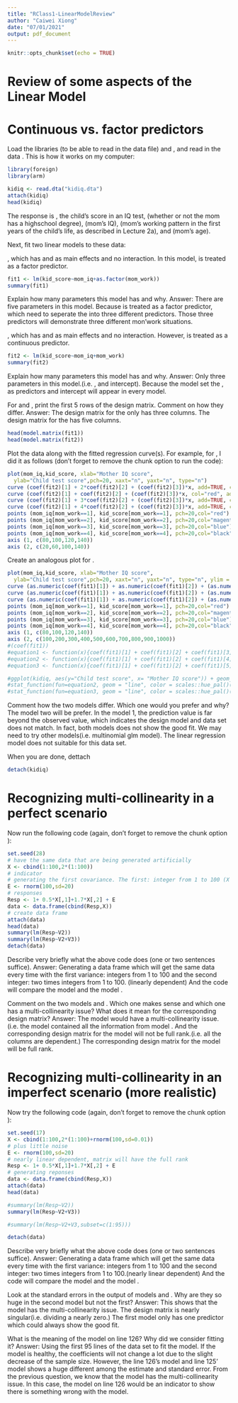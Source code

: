 ```yaml
---
title: "RClass1-LinearModelReview"
author: "Caiwei Xiong"
date: "07/01/2021"
output: pdf_document
---
```


```r
knitr::opts_chunk$set(echo = TRUE)
```

# Review of some aspects of the Linear Model

# Continuous vs. factor predictors

Load the libraries \texttt{foreign} (to be able to read in the data file) and \texttt{arm}, and read in the data \texttt{kidiq}. This is how it works on my computer: 

```r
library(foreign)
library(arm)

kidiq <- read.dta("kidiq.dta")
attach(kidiq)
head(kidiq)
```
The response is \texttt{kid\_score}, the child's score in an IQ test, \texttt{mom\_hs} (whether or not the mom has a highschool degree), \texttt{mom\_iq} (mom's IQ), \texttt{mom\_work} (mom's working pattern in the first years of the child's life, as described in Lecture 2a), and \texttt{mom\_age} (mom's age).

Next, fit two linear models to these data: 

\texttt{fit1}, which has \texttt{mom\_iq} and \texttt{mom\_work} as main effects and no interaction. In this model,  \texttt{mom\_work} is treated as a factor predictor.

```r
fit1 <- lm(kid_score~mom_iq+as.factor(mom_work))
summary(fit1)
```

Explain how many parameters this model has and why.
Answer:
There are five parameters in this model. Because \texttt{mom\_work} is treated as a factor predictor, which need to seperate the \texttt{mom\_work} into three different predictors. Those three predictors will demonstrate three different mon'work situations. 

\texttt{fit2}, which has \texttt{mom\_iq} and \texttt{mom\_work} as main effects and no interaction. However,  \texttt{mom\_work} is treated as a continuous predictor.

```r
fit2 <- lm(kid_score~mom_iq+mom_work)
summary(fit2)
```

Explain how many parameters this model has and why.
Answer:
Only three parameters in this model.(i.e. \texttt{mom\_iq}, \texttt{mom\_work}and intercept). Because the model set the \texttt{mom\_iq}, \texttt{mom\_work} as predictors and intercept will appear in every model. 

For \texttt{fit1} and \texttt{fit2}, print the first $5$ rows of the design matrix. Comment on how they differ.
Answer:
The design matrix for the \texttt{fit1} only has three columns. The design matrix for the \texttt{fit2} has five columns.
```r
head(model.matrix(fit1))
head(model.matrix(fit2))
```

Plot the data along with the fitted regression curve(s). For example, for \texttt{fit2}, I did it as follows (don't forget to remove the chunk option \texttt{eval=FALSE} to run the code): 

```r
plot(mom_iq,kid_score, xlab="Mother IQ score", 
  ylab="Child test score",pch=20, xaxt="n", yaxt="n", type="n")
curve (coef(fit2)[1] + 2*coef(fit2)[2] + (coef(fit2)[3])*x, add=TRUE, col="magenta")
curve (coef(fit2)[1] + coef(fit2)[2] + (coef(fit2)[3])*x, col="red", add=TRUE)
curve (coef(fit2)[1] + 3*coef(fit2)[2] + (coef(fit2)[3])*x, add=TRUE, col="blue")
curve (coef(fit2)[1] + 4*coef(fit2)[2] + (coef(fit2)[3])*x, add=TRUE, col="black")
points (mom_iq[mom_work==1], kid_score[mom_work==1], pch=20,col="red")
points (mom_iq[mom_work==2], kid_score[mom_work==2], pch=20,col="magenta")
points (mom_iq[mom_work==3], kid_score[mom_work==3], pch=20,col="blue")
points (mom_iq[mom_work==4], kid_score[mom_work==4], pch=20,col="black")
axis (1, c(80,100,120,140))
axis (2, c(20,60,100,140))
```

Create an analogous plot for \texttt{fit1}.

```r
plot(mom_iq,kid_score, xlab="Mother IQ score", 
  ylab="Child test score",pch=20, xaxt="n", yaxt="n", type="n", ylim = c(0, 1000))
curve (as.numeric(coef(fit1)[1]) + as.numeric(coef(fit1)[2]) + (as.numeric((coef(fit1)[3]))*x), add=TRUE, col="magenta")
curve (as.numeric(coef(fit1)[1]) + as.numeric(coef(fit1)[2]) + (as.numeric((coef(fit1)[4]))*x), col="red", add=TRUE)
curve (as.numeric(coef(fit1)[1]) + as.numeric(coef(fit1)[2]) + (as.numeric((coef(fit1)[5]))*x), add=TRUE, col="blue")
points (mom_iq[mom_work==1], kid_score[mom_work==1], pch=20,col="red")
points (mom_iq[mom_work==2], kid_score[mom_work==2], pch=20,col="magenta")
points (mom_iq[mom_work==3], kid_score[mom_work==3], pch=20,col="blue")
points (mom_iq[mom_work==4], kid_score[mom_work==4], pch=20,col="black")
axis (1, c(80,100,120,140))
axis (2, c(100,200,300,400,500,600,700,800,900,1000))
#(coef(fit1))
#equation1 <- function(x){coef(fit1)[1] + coef(fit1)[2] + coef(fit1)[3]*x + #coef(fit1)[4] + coef(fit1)[5]}
#equation2 <- function(x){coef(fit1)[1] + coef(fit1)[2] + coef(fit1)[4]*x + coef(fit1)[3] + coef(fit1)[5]}
#equation3 <- function(x){coef(fit1)[1] + coef(fit1)[2] + coef(fit1)[5]*x + coef(fit1)[3] + coef(fit1)[4]}

#ggplot(kidiq, aes(y="Child test score", x= "Mother IQ score")) + geom_point()+ stat_function(fun=equation1, geom = "line", color = scales::hue_pal()(2)[1]) + 
#stat_function(fun=equation2, geom = "line", color = scales::hue_pal()(2)[2]) + 
#stat_function(fun=equation3, geom = "line", color = scales::hue_pal()(2)[3])
```

Comment how the two models differ. Which one would you prefer and why?
The model two will be prefer. In the model 1, the prediction value is far beyond the observed value, which indicates the design model and data set does not match. In fact, both models does not show the good fit. We may need to try other models(i.e. multinomial glm model). The linear regression model does not suitable for this data set. 

When you are done, dettach \texttt{kidiq}

```r
detach(kidiq)
```

# Recognizing multi-collinearity in a perfect scenario

Now run the following code (again, don't forget to remove the chunk option \texttt{eval=FALSE}):

```r
set.seed(28)
# have the same data that are being generated artificially 
X <- cbind(1:100,2*(1:100))
# indicator 
# generating the first covariance. The first: integer from 1 to 100 (X is not full rank)
E <- rnorm(100,sd=20)
# responses
Resp <- 1+ 0.5*X[,1]+1.7*X[,2] + E
data <- data.frame(cbind(Resp,X))
# create data frame 
attach(data) 
head(data)
summary(lm(Resp~V2))
summary(lm(Resp~V2+V3))
detach(data)
```
Describe very briefly what the above code does (one or two sentences suffice).
Answer:
Generating a data frame which will get the same data every time with the first variance: integers from 1 to 100 and the second integer: two times integers from 1 to 100. (linearly dependent) And the code will compare the model \texttt{lm(Resp\textasciitilde V2)} and the model \texttt{lm(Resp\textasciitilde V2 + V3)}. 

Comment on the two models \texttt{Resp\textasciitilde V2} and \texttt\texttt{Resp\textasciitilde V2 + V3}. Which one makes sense and which one has a multi-collinearity issue? What does it mean for the corresponding design matrix?
Answer:
The model \texttt{lm(Resp\textasciitilde V2)} would have a multi-collinearity issue. (i.e. the model \texttt{lm(Resp\textasciitilde V2)} contained all the information from model \texttt{lm(Resp\textasciitilde V2 + V3)}. And the corresponding design matrix for the model \texttt{lm(Resp\textasciitilde V2)} will not be full rank.(i.e. all the columns are dependent.) The corresponding design matrix for the model \texttt{lm(Resp\textasciitilde V2 + V3)} will be full rank. 

# Recognizing multi-collinearity in an imperfect scenario (more realistic)

Now try the following code (again, don't forget to remove the chunk option \texttt{eval=FALSE}):

```r
set.seed(17)
X <- cbind(1:100,2*(1:100)+rnorm(100,sd=0.01))
# plus little noise
E <- rnorm(100,sd=20)
# nearly linear dependent, matrix will have the full rank
Resp <- 1+ 0.5*X[,1]+1.7*X[,2] + E
# generating reponses
data <- data.frame(cbind(Resp,X))
attach(data)
head(data)

#summary(lm(Resp~V2))
summary(lm(Resp~V2+V3))

#summary(lm(Resp~V2+V3,subset=c(1:95)))

detach(data)
```

Describe very briefly what the above code does (one or two sentences suffice). 
Answer:
Generating a data frame which will get the same data every time with the first variance: integers from 1 to 100 and the second integer: two times integers from 1 to 100.(nearly linear dependent) And the code will compare the model \texttt{lm(Resp\textasciitilde V2)} and the model \texttt{lm(Resp\textasciitilde V2 + V3)}. 

Look at the standard errors in the output of models \texttt{Resp\textasciitilde V2} and \texttt\texttt{Resp\textasciitilde V2 + V3}. Why are they so huge in the second model but not the first? 
Answer:
This shows that the model \texttt\texttt{Resp\textasciitilde V2 + V3} has the multi-collinearity issue. The design matrix is nearly singular(i.e. dividing a nearly zero.) The first model only has one predictor which could always show the good fit. 

What is the meaning of the model on line 126? Why did we consider fitting it?
Answer:
Using the first 95 lines of the data set to fit the model. If the model is healthy, the coefficients will not change a lot due to the slight decrease of the sample size. However, the line 126's model and line 125' model shows a huge different among the estimate and standard error. From the previous question, we know that the model \texttt\texttt{Resp\textasciitilde V2 + V3} has the multi-collinearity issue. In this case, the model on line 126 would be an indicator to show there is something wrong with the model.  